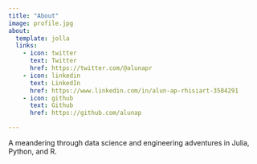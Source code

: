 ```yaml
---
title: "About"
image: profile.jpg
about:
  template: jolla
  links:
    - icon: twitter
      text: Twitter
      href: https://twitter.com/@alunapr
    - icon: linkedin
      text: LinkedIn
      href: https://www.linkedin.com/in/alun-ap-rhisiart-3584291
    - icon: github
      text: Github
      href: https://github.com/alunap

---
```


A meandering through data science and engineering adventures in Julia, Python, and R.
